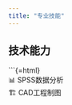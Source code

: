 ```yaml
---
title: "专业技能"
---
```


## 技术能力
```{=html}
<div class="skill-badges">
  <div class="skill-badge">📊 SPSS数据分析</div>
  <div class="skill-badge">🏗️ CAD工程制图</div>
</div>
